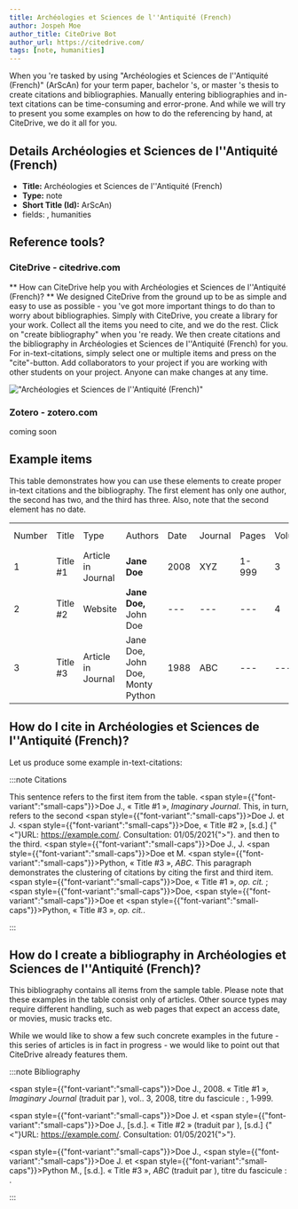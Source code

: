 ```yaml
---
title: Archéologies et Sciences de l''Antiquité (French)
author: Jospeh Moe
author_title: CiteDrive Bot
author_url: https://citedrive.com/
tags: [note, humanities]
---
```


When you 're tasked by using "Archéologies et Sciences de l''Antiquité (French)" (ArScAn) for your term paper, bachelor 's, or master 's thesis to create citations and bibliographies.
Manually entering bibliographies and in-text citations can be time-consuming and error-prone. And while we will try to present you some examples on how to do the referencing by hand, at CiteDrive, we do it all for you.

## Details  Archéologies et Sciences de l''Antiquité (French)
* **Title:** Archéologies et Sciences de l''Antiquité (French)
* **Type:** note
* **Short Title (Id):** ArScAn)
* fields: , humanities

## Reference tools?
### CiteDrive - citedrive.com
** How can CiteDrive help you with Archéologies et Sciences de l''Antiquité (French)? **
We designed CiteDrive from the ground up to be as simple and easy to use as possible - you 've got more important things to do than to worry about bibliographies. Simply with CiteDrive, you create a library for your work. Collect all the items you need to cite, and we do the rest. Click on "create bibliography" when you 're ready. We then create citations and the bibliography in Archéologies et Sciences de l''Antiquité (French) for you. For in-text-citations, simply select one or multiple items and press on the "cite"-button. Add collaborators to your project if you are working with other students on your project. Anyone can make changes at any time.


!["Archéologies et Sciences de l''Antiquité (French)"](images/archeologies-et-sciences-de-lantiquite-french.svg "Choose Archéologies et Sciences de l''Antiquité (French) in the CiteDrive App")

### Zotero - zotero.com

coming soon

## Example items

This table demonstrates how you can use these elements to create proper in-text citations and the bibliography. The first element has only one author, the second has two, and the third has three. Also, note that the second element has no date.


<table>
  <tr>
   <td>Number
   </td>
   <td>Title
   </td>
   <td>Type
   </td>
   <td>Authors
   </td>
   <td>Date
   </td>
   <td>Journal
   </td>
   <td>Pages
   </td>
   <td>Volume
   </td>
   <td>Issue
   </td>
   <td>Access Date
   </td>
  </tr>
  <tr>
   <td>1
   </td>
   <td>Title #1
   </td>
   <td>Article in Journal
   </td>
   <td><strong>Jane Doe</strong>
   </td>
   <td>2008
   </td>
   <td>XYZ
   </td>
   <td>1-999
   </td>
   <td>3
   </td>
   <td>2
   </td>
   <td>--
   </td>
  </tr>
  <tr>
   <td>
2
   </td>
   <td>Title #2
   </td>
   <td>Website
   </td>
   <td><strong>Jane Doe, </strong>John Doe
   </td>
   <td>---
   </td>
   <td>---
   </td>
   <td>---
   </td>
   <td>4
   </td>
   <td>---
   </td>
   <td>2020-05-01
   </td>
  </tr>
  <tr>
   <td>3
   </td>
   <td>Title #3
   </td>
   <td>Article in Journal
   </td>
   <td>Jane Doe, John Doe, Monty Python
   </td>
   <td>1988
   </td>
   <td>ABC
   </td>
   <td>---
   </td>
   <td>---
   </td>
   <td>16
   </td>
   <td>---
   </td>
  </tr>
</table>



## How do I cite in  Archéologies et Sciences de l''Antiquité (French)?

Let us produce some example in-text-citations:

:::note Citations


This sentence refers to the first item from the table. <span style={{"font-variant":"small-caps"}}>Doe</span> J., « Title #1 », <i>Imaginary Journal</i>. This, in turn, refers to the second <span style={{"font-variant":"small-caps"}}>Doe</span> J. et J. <span style={{"font-variant":"small-caps"}}>Doe</span>, « Title #2 », [s.d.] {"<"}URL: https://example.com/. Consultation:   01/05/2021{">"}.
and then to the third.  <span style={{"font-variant":"small-caps"}}>Doe</span> J., J. <span style={{"font-variant":"small-caps"}}>Doe</span> et M. <span style={{"font-variant":"small-caps"}}>Python</span>, « Title #3 », <i>ABC</i>.
This paragraph demonstrates the clustering of citations by citing the first and third item. <span style={{"font-variant":"small-caps"}}>Doe</span>, « Title #1 », <i>op. cit.</i> ; <span style={{"font-variant":"small-caps"}}>Doe</span>, <span style={{"font-variant":"small-caps"}}>Doe</span> et <span style={{"font-variant":"small-caps"}}>Python</span>, « Title #3 », <i>op. cit.</i>.

:::

## How do I create a bibliography in Archéologies et Sciences de l''Antiquité (French)?

This bibliography contains all items from the sample table. Please note that these examples in the table consist only of articles. Other source types may require different handling, such as web pages that expect an access date, or movies, music tracks etc.

While we would like to show a few such concrete examples in the future - this series of articles is in fact in progress - we would like to point out that CiteDrive already features them.

:::note Bibliography

<span style={{"font-variant":"small-caps"}}>Doe</span> J.,  2008. « Title #1 », <i>Imaginary Journal</i> (traduit par ), vol.. 3, 2008, titre du fascicule : , 1‑999.

<span style={{"font-variant":"small-caps"}}>Doe</span> J. et <span style={{"font-variant":"small-caps"}}>Doe</span> J.,  [s.d.]. « Title #2 » (traduit par ), [s.d.] {"<"}URL: https://example.com/. Consultation:   01/05/2021{">"}.

<span style={{"font-variant":"small-caps"}}>Doe</span> J., <span style={{"font-variant":"small-caps"}}>Doe</span> J. et <span style={{"font-variant":"small-caps"}}>Python</span> M.,  [s.d.]. « Title #3 », <i>ABC</i> (traduit par ), titre du fascicule : .



:::


        